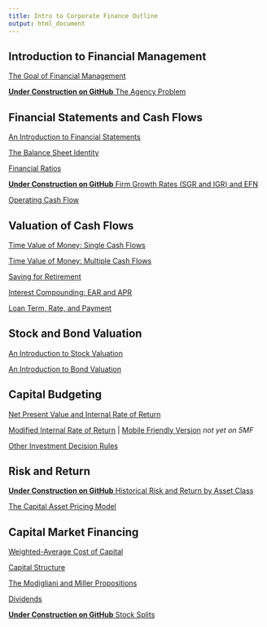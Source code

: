 ```yaml
---
title: Intro to Corporate Finance Outline
output: html_document
---
```


## Introduction to Financial Management

[The Goal of Financial Management](https://www.5minutefinance.org/concepts/goal-of-financial-management)

[**Under Construction on GitHub** The Agency Problem](https://github.com/FinancialMarkets/5MinuteFinance/blob/master/Corporate_Finance/the_agency_problem/agency_problem.Rmd)

## Financial Statements and Cash Flows

[An Introduction to Financial Statements](https://www.5minutefinance.org/concepts/an-introduction-to-financial-statements)

[The Balance Sheet Identity](https://www.5minutefinance.org/concepts/the-balance-sheet-identity)

[Financial Ratios](https://www.5minutefinance.org/concepts/financial-ratios)

[**Under Construction on GitHub** Firm Growth Rates (SGR and IGR) and EFN](https://github.com/FinancialMarkets/5MinuteFinance/blob/master/Corporate_Finance/Growth_rates_and_EFN/growth_rates_and_EFN.Rmd)

[Operating Cash Flow](https://www.5minutefinance.org/concepts/operating-cash-flow)

## Valuation of Cash Flows

[Time Value of Money: Single Cash Flows](https://www.5minutefinance.org/concepts/time-value-of-money-single-cash-flows)

[Time Value of Money: Multiple Cash Flows](https://www.5minutefinance.org/concepts/time-value-of-money-multiple-cash-flows)

[Saving for Retirement](https://financial-education.github.io/saving_for_retirement)

[Interest Compounding: EAR and APR](https://www.5minutefinance.org/concepts/interest-compounding)

[Loan Term, Rate, and Payment](https://financialmarkets.github.io/5mf_loan_term_vs_payment/)

## Stock and Bond Valuation

[An Introduction to Stock Valuation](https://www.5minutefinance.org/concepts/an-introduction-to-stock-valuation)

[An Introduction to Bond Valuation](https://www.5minutefinance.org/concepts/an-introduction-to-bond-valuation)

## Capital Budgeting

[Net Present Value and Internal Rate of Return](https://www.5minutefinance.org/concepts/net-present-value-and-internal-rate-of-return)

[Modified Internal Rate of Return](https://micfm.shinyapps.io/MIRR) | [Mobile Friendly Version](https://micfm.shinyapps.io/MIRR_mobile) *not yet on 5MF*

[Other Investment Decision Rules](https://financialmarkets.github.io/5mf_other_investment_decision_rules/)

## Risk and Return

[**Under Construction on GitHub**  Historical Risk and Return by Asset Class](https://github.com/FinancialMarkets/5MinuteFinance/blob/master/Risk/relative_performance_asset_classes/relative_performace.Rmd)

[The Capital Asset Pricing Model](https://www.5minutefinance.org/concepts/the-capital-asset-pricing-model)

## Capital Market Financing

[Weighted-Average Cost of Capital](https://www.5minutefinance.org/concepts/the-weighted-average-cost-of-capital)

[Capital Structure](https://www.5minutefinance.org/concepts/capital-structure)

[The Modigliani and Miller Propositions](https://www.5minutefinance.org/concepts/modigliani-and-miller-propositions)

[Dividends](https://www.5minutefinance.org/concepts/dividends)

[**Under Construction on GitHub**  Stock Splits](https://github.com/FinancialMarkets/5MinuteFinance/blob/master/Equity/stock_splits/stock_splits.Rmd)
